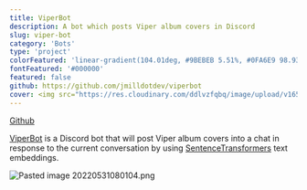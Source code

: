 ```yaml
---
title: ViperBot
description: A bot which posts Viper album covers in Discord
slug: viper-bot
category: 'Bots'
type: 'project'
colorFeatured: 'linear-gradient(104.01deg, #9BEBEB 5.51%, #0FA6E9 98.93%)'
fontFeatured: '#000000'
featured: false
github: https://github.com/jmilldotdev/viperbot
cover: <img src="https://res.cloudinary.com/ddlvzfqbq/image/upload/v1654001143/jmill.dev/projects/viper-bot/Pasted%20image%2020220531083653.png" alt="Pasted image 20220531083653.png"/>
---
```


[Github](https://github.com/jmilldotdev/viperbot)

[ViperBot](https://github.com/jmilldotdev/viperbot) is a Discord bot that will post Viper album covers into a chat in response to the current conversation by using [SentenceTransformers](https://www.sbert.net/) text embeddings.

<img src="https://res.cloudinary.com/ddlvzfqbq/image/upload/v1653999999/jmill.dev/projects/viper-bot/Pasted%20image%2020220531080104.png" alt="Pasted image 20220531080104.png"/>
